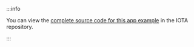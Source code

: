 :::info

You can view the [complete source code for this app example](https://github.com/iotaledger/kinesis/tree/main/examples/trading) in the IOTA repository.

:::